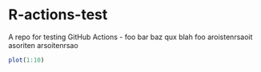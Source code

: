 # R-actions-test

A repo for testing GitHub Actions - foo bar baz qux blah foo aroistenrsaoit asoriten arsoitenrsao

```r
plot(1:10)
```
